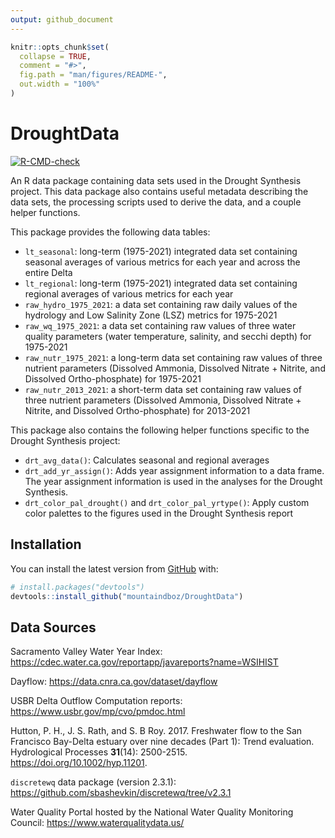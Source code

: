 ```yaml
---
output: github_document
---
```


<!-- README.md is generated from README.Rmd. Please edit that file -->

```r
knitr::opts_chunk$set(
  collapse = TRUE,
  comment = "#>",
  fig.path = "man/figures/README-",
  out.width = "100%"
)
```

# DroughtData

<!-- badges: start -->
[![R-CMD-check](https://github.com/mountaindboz/DroughtData/workflows/R-CMD-check/badge.svg)](https://github.com/mountaindboz/DroughtData/actions)
<!-- badges: end -->

An R data package containing data sets used in the Drought Synthesis project. This data package also contains useful metadata describing the data sets, the processing scripts used to derive the data, and a couple helper functions. 

This package provides the following data tables:

* `lt_seasonal`: long-term (1975-2021) integrated data set containing seasonal averages of various metrics for each year and across the entire Delta
* `lt_regional`: long-term (1975-2021) integrated data set containing regional averages of various metrics for each year
* `raw_hydro_1975_2021`: a data set containing raw daily values of the hydrology and Low Salinity Zone (LSZ) metrics for 1975-2021
* `raw_wq_1975_2021`: a data set containing raw values of three water quality parameters (water temperature, salinity, and secchi depth) for 1975-2021
* `raw_nutr_1975_2021`: a long-term data set containing raw values of three nutrient parameters (Dissolved Ammonia, Dissolved Nitrate + Nitrite, and Dissolved Ortho-phosphate) for 1975-2021
* `raw_nutr_2013_2021`: a short-term data set containing raw values of three nutrient parameters (Dissolved Ammonia, Dissolved Nitrate + Nitrite, and Dissolved Ortho-phosphate) for 2013-2021

This package also contains the following helper functions specific to the Drought Synthesis project:

* `drt_avg_data()`: Calculates seasonal and regional averages
* `drt_add_yr_assign()`: Adds year assignment information to a data frame. The year assignment information is used in the analyses for the Drought Synthesis.
* `drt_color_pal_drought()` and `drt_color_pal_yrtype()`: Apply custom color palettes to the figures used in the Drought Synthesis report

## Installation

You can install the latest version from [GitHub](https://github.com/) with:

``` r
# install.packages("devtools")
devtools::install_github("mountaindboz/DroughtData")
```

## Data Sources

Sacramento Valley Water Year Index: <https://cdec.water.ca.gov/reportapp/javareports?name=WSIHIST>

Dayflow: <https://data.cnra.ca.gov/dataset/dayflow>

USBR Delta Outflow Computation reports: <https://www.usbr.gov/mp/cvo/pmdoc.html>

Hutton, P. H., J. S. Rath, and S. B Roy. 2017. Freshwater flow to the San Francisco Bay-Delta estuary over nine decades (Part 1): Trend evaluation. Hydrological Processes **31**(14): 2500-2515. <https://doi.org/10.1002/hyp.11201>.

`discretewq` data package (version 2.3.1): <https://github.com/sbashevkin/discretewq/tree/v2.3.1>

Water Quality Portal hosted by the National Water Quality Monitoring Council: <https://www.waterqualitydata.us/>

